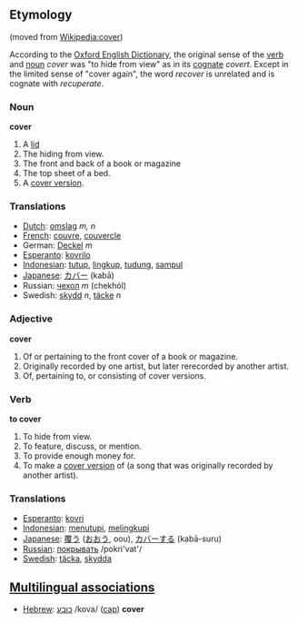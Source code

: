 ==Etymology==
(moved from [[Wikipedia:cover]])

According to the [[w:Oxford English Dictionary|Oxford English Dictionary]], the original sense of the [[verb]] and [[noun]] ''cover'' was "to hide from view" as in its [[cognate]] ''covert''.  Except in the limited sense of "cover again", the word ''recover'' is unrelated and is cognate with ''recuperate''.

=== Noun ===

'''cover'''

#A [[lid]]
#The hiding from view.
#The front and back of a book or magazine
#The top sheet of a bed.
#A [[cover version]].

=== Translations ===
*[[Dutch]]: [[omslag]] ''m, n''
*[[French]]: [[couvre]], [[couvercle]]
*German: [[Deckel]] ''m''
*[[Esperanto]]: [[kovrilo]]
*[[Indonesian]]: [[tutup]], [[lingkup]], [[tudung]], [[sampul]]
*[[Japanese]]: [[カバー]] (kabā)
*Russian: [[чехол]] ''m'' (chekhól)
*Swedish: [[skydd]] ''n'', [[täcke]] ''n''

=== Adjective ===

'''cover'''

#Of or pertaining to the front cover of a book or magazine.
#Originally recorded by one artist, but later rerecorded by another artist. 
#Of, pertaining to, or consisting of cover versions.

=== Verb ===

'''to cover'''

#To hide from view.
#To feature, discuss, or mention.
#To provide enough money for.
#To make a [[cover version]] of (a song that was originally recorded by another artist).

=== Translations ===
*[[Esperanto]]: [[kovri]]
*[[Indonesian]]: [[tutup|menutupi]], [[lingkup|melingkupi]]
*[[Japanese]]: [[覆う]] ([[おおう]], oou), [[カバー]]する (kabā-suru)
*[[Russian]]: [[:ru:покрывать|покрывать]] /pokri'vat'/
*[[Swedish]]: [[täcka]], [[skydda]]

==[[Multilingual associations]]==
*[[Hebrew]]: [[:he:כובע|כובע]] /kova/ ([[cap]]) '''cover'''